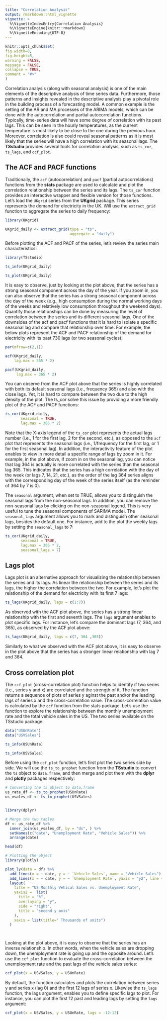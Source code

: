 ```yaml
---
title: "Correlation Analysis"
output: rmarkdown::html_vignette
vignette: >
  %\VignetteIndexEntry{Correlation Analysis}
  %\VignetteEngine{knitr::rmarkdown}
  %\VignetteEncoding{UTF-8}
---
```

  
```r
knitr::opts_chunk$set(
fig.width=8, 
fig.height=5,
warning = FALSE, 
message = FALSE,
collapse = TRUE,
comment = "#>"
)
```

Correlation analysis (along with seasonal analysis) is one of the main elements of the descriptive analysis of time series data. Furthermore, those patterns and insights revealed in the descriptive analysis play a pivotal role in the building process of a forecasting model. A common example is the setting of the AR and MA processes of the ARIMA models, which can be done with the autocorrelation and partial autocorrelation functions. Typically, time-series data will have some degree of correlation with its past lags. This can be seen in the hourly temperatures, as the current temperature is most likely to be close to the one during the previous hour. Moreover, correlation is also could reveal seasonal patterns as it is most likely that the series will have a high correlation with its seasonal lags. The **TSstudio** provides several tools for correlation analysis, such as `ts_cor`, `ts_lags`, and `ccf_plot`.

## The ACF and PACF functions

Traditionally, the `acf` (autocorrelation) and `pacf` (partial autocorrelations) functions from the **stats** package are used to calculate and plot the correlation relationship between the series and its lags. The `ts_cor` function provides an interactive wrapper and flexible version for those functions. Let's load the `UKgrid` series from the **UKgrid** package. This series represents the demand for electricity in the UK. Will use the `extract_grid` function to aggregate the series to daily frequency:


```r
library(UKgrid)

UKgrid_daily <- extract_grid(type = "ts",
                             aggregate = "daily")

```

Before plotting the ACF and PACF of the series, let's review the series main characteristics:

```r
library(TSstudio)

ts_info(UKgrid_daily)

ts_plot(UKgrid_daily)
```


It is easy to observe, just by looking at the plot above, that the series has a strong seasonal component across the day of the year. If you zoom in, you can also observe that the series has a strong seasonal component across the day of the week (e.g., high consumption during the normal working days of the weeks and relatively low consumption throughout the weekend days). Quantify those relationships can be done by measuring the level of correlation between the series and its different seasonal lags. One of the downsides of the acf and pacf functions that it is hard to isolate a specific seasonal lag and compare that relationship over time. For example, the below plots represent the ACF and PACF relationship of the demand for electricity with its past 730 lags (or two seasonal cycles):

```r
par(mfrow=c(2,1))

acf(UKgrid_daily, 
    lag.max = 365 * 2)

pacf(UKgrid_daily, 
     lag.max = 365 * 2)
```

You can observe from the ACF plot above that the series is highly correlated with both its default seasonal lags (i.e., frequency 365) and also with the close lags. Yet, it is hard to compare between the two due to the high density of the plot. The ts_cor solve this issue by providing a more friendly plot of the ACF and PACF functions:

```r
ts_cor(UKgrid_daily, 
       seasonal = TRUE, 
       lag.max = 365 * 2)
```

Note that the X-axis legend of the `ts_cor` plot represents the actual lags number (i.e., 1 for the first lag, 2 for the second, etc.), as opposed to the `acf` plot that represents the seasonal lags (i.e., 1/frequency for the first lag, or 1 for the first seasonal lag). In addition, the interactivity feature of the plot enables to view in more detail a specific range of lags by zoom in it. For example, in the plot above, if zoom in on the seasonal lag, you can notice that lag 364 is actually is more correlated with the series than the seasonal lag 365. This indicates that the series has a high correlation with the day of the week (or lags 7, 14, 21, etc.), as the order of the lag 364 series aligns with the corresponding day of the week of the series itself (as the reminder of 364 by 7 is 0).

The `seasonal` argument, when set to TRUE, allows you to distinguish the seasonal lags from the non-seasonal lags. In addition, you can remove the non-seasonal lags by clicking on the non-seasonal legend. This is very useful to tune the seasonal components of SARIMA model. The `seasonal_lags` argument allows you to mark and distinguish other seasonal lags, besides the default one. For instance, add to the plot the weekly lags by setting the `seasonal_lags` to 7:

```r
ts_cor(UKgrid_daily, 
       seasonal = TRUE, 
       lag.max = 365 * 2, 
       seasonal_lags = 7)
```

## Lags plot

Lags plot is an alternative approach for visualizing the relationship between the series and its lags. As linear the relationship between the series and its lags, the higher the correlation between the two. For example, let's plot the relationship of the demand for electricity with its first 7 lags:

```r
ts_lags(UKgrid_daily, lags = c(1:7))

```

As observed with the ACF plot above, the series has a strong linear relationship with the first and seventh lags. The `lags` argument enables to plot specific lags. For instance, let's compare the dominant lags (7, 364, and 365), as observed by the ACF plot above:

```r
ts_lags(UKgrid_daily, lags = c(7, 364 ,365))

```

Similarly to what we observed with the ACF plot above, it is easy to observe in the plot above that the series has a stronger linear relationship with lag 7 and 364. 

## Cross correlation plot

The `ccf_plot` (cross-correlation plot) function helps to identify if two series (i.e., series y and x) are correlated and the strength of it. The function returns a sequence of plots of series y aginst the past and/or the leading lags of series x and the cross-correlation value. The cross-correlation value is calculated by the `ccf` function from the stats package. Let's use the function to explore the relationship between the monthly unemployment rate and the total vehicle sales in the US. The two series available on the TSstudio package: 


```r
data("USUnRate")
data("USVSales")

ts_info(USUnRate)

ts_info(USVSales)
```


Before using the `ccf_plot` function, let's first plot the two series side by side. We will use the `ts_to_prophet` function from the **TSstudio** to convert the `ts` object to `data.frame`, and then merge and plot them with the **dplyr** and **plotly** packages respectively:

```r
# Converting the ts object to data.frame
us_rate_df <- ts_to_prophet(USUnRate)
us_vsales_df <- ts_to_prophet(USVSales)


library(dplyr)

# Merge the two tables
df <- us_rate_df %>% 
  inner_join(us_vsales_df, by = "ds", ) %>%
  setNames(c("date", "Unemployment Rate", "Vehicle Sales")) %>%
  arrange(date)

head(df)
```

```r
# Plotting the object
library(plotly)

plot_ly(data = df) %>%
  add_lines(x = ~ date, y = ~ `Vehicle Sales`, name = "Vehicle Sales") %>%
  add_lines(x = ~ date, y = ~ `Unemployment Rate`, yaxis = "y2", line = list(color = "red"), name = "Unemployment Rate") %>%
  layout(
    title = "US Monthly Vehical Sales vs. Unemployment Rate", 
    yaxis2 =  list(
      title = "%",
      overlaying = "y",
      side = "right",
      title = "second y axis"
    ),
    xaxis = list(title=" Thousands of units")
  )




```


Looking at the plot above, it is easy to observe that the series has an inverse relationship. In other words, when the vehicle sales are dropping down, the unemployment rate is going up and the opposite around. Let's use the `ccf_plot` function to evaluate the cross-correlation between the unemployment rate and the past lags of the vehicle sales series:



```r

ccf_plot(x = USVSales, y = USUnRate)
```

By default, the function calculates and plots the correlation between series y and series x (lag 0) and the first 12 lags of series x. Likewise the `ts_lags` function, the lags argument, enables you to define specific lags to plot. For instance, you can plot the first 12 past and leading lags by setting the `lags` argument:

```r

ccf_plot(x = USVSales, y = USUnRate, lags = -12:12)
```

